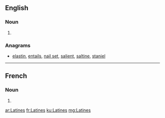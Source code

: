 {{also|latines}}
==English==

===Noun===
{{head|en|noun plural form}}

# {{plural of|Latine|lang=en}}

===Anagrams===
* [[elastin#English|elastin]], [[entails#English|entails]], [[nail set#English|nail set]], [[salient#English|salient]], [[saltine#English|saltine]], [[staniel#English|staniel]]

----

==French==

===Noun===
{{head|fr|noun plural form|g=f}}

# {{plural of|Latine|lang=fr}}

[[ar:Latines]]
[[fr:Latines]]
[[ku:Latines]]
[[mg:Latines]]
